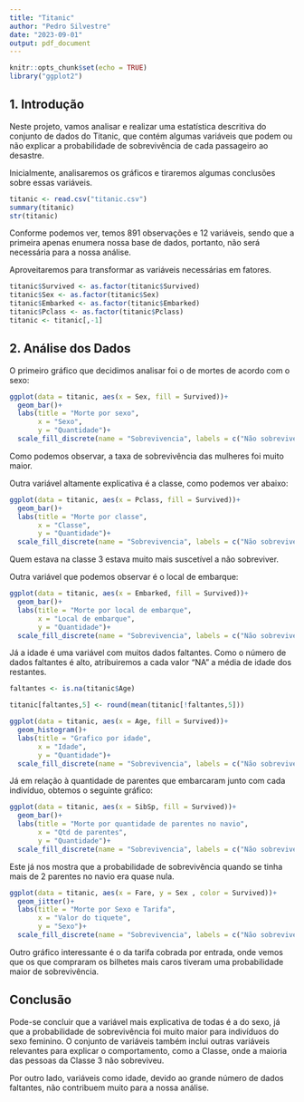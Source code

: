 ---
title: "Titanic"
author: "Pedro Silvestre"
date: "2023-09-01"
output: pdf_document
---

```{r setup, include=FALSE}
knitr::opts_chunk$set(echo = TRUE)
library("ggplot2")
```

## 1. Introdução

Neste projeto, vamos analisar e realizar uma estatística descritiva do conjunto de dados do Titanic, que contém algumas variáveis que podem ou não explicar a probabilidade de sobrevivência de cada passageiro ao desastre.

Inicialmente, analisaremos os gráficos e tiraremos algumas conclusões sobre essas variáveis.


```{r lendo os dados}
titanic <- read.csv("titanic.csv")
summary(titanic)
str(titanic)
```

Conforme podemos ver, temos 891 observações e 12 variáveis, sendo que a primeira apenas enumera nossa base de dados, portanto, não será necessária para a nossa análise.

Aproveitaremos para transformar as variáveis necessárias em fatores.

```{r ajustando os dados e transformando em fator}
titanic$Survived <- as.factor(titanic$Survived)
titanic$Sex <- as.factor(titanic$Sex)
titanic$Embarked <- as.factor(titanic$Embarked)
titanic$Pclass <- as.factor(titanic$Pclass)
titanic <- titanic[,-1]

```


## 2. Análise dos Dados

O primeiro gráfico que decidimos analisar foi o de mortes de acordo com o sexo:

```{r grafico sexo, fig.show='hold'}
ggplot(data = titanic, aes(x = Sex, fill = Survived))+
  geom_bar()+
  labs(title = "Morte por sexo",
       x = "Sexo",
       y = "Quantidade")+
  scale_fill_discrete(name = "Sobrevivencia", labels = c("Não sobreviveu", "Sobreviveu"))
```
Como podemos observar, a taxa de sobrevivência das mulheres foi muito maior.

Outra variável altamente explicativa é a classe, como podemos ver abaixo:

```{r grafico classe, fig.show='hold'}
ggplot(data = titanic, aes(x = Pclass, fill = Survived))+
  geom_bar()+
  labs(title = "Morte por classe",
       x = "Classe",
       y = "Quantidade")+
  scale_fill_discrete(name = "Sobrevivencia", labels = c("Não sobreviveu", "Sobreviveu"))
```

Quem estava na classe 3 estava muito mais suscetível a não sobreviver.

Outra variável que podemos observar é o local de embarque:

```{r grafico embarque, fig.show='hold'}
ggplot(data = titanic, aes(x = Embarked, fill = Survived))+
  geom_bar()+
  labs(title = "Morte por local de embarque",
       x = "Local de embarque",
       y = "Quantidade")+
  scale_fill_discrete(name = "Sobrevivencia", labels = c("Não sobreviveu", "Sobreviveu"))
```

Já a idade é uma variável com muitos dados faltantes. Como o número de dados faltantes é alto, atribuiremos a cada valor "NA" a média de idade dos restantes.

```{r corrigindo as idades faltantes e grafico, fig.show='hold'}
faltantes <- is.na(titanic$Age)

titanic[faltantes,5] <- round(mean(titanic[!faltantes,5]))

ggplot(data = titanic, aes(x = Age, fill = Survived))+
  geom_histogram()+
  labs(title = "Grafico por idade",
       x = "Idade",
       y = "Quantidade")+
  scale_fill_discrete(name = "Sobrevivencia", labels = c("Não sobreviveu", "Sobreviveu"))
```

Já em relação à quantidade de parentes que embarcaram junto com cada indivíduo, obtemos o seguinte gráfico:

```{r grafico qtd parentes, fig.show='hold'}
ggplot(data = titanic, aes(x = SibSp, fill = Survived))+
  geom_bar()+
  labs(title = "Morte por quantidade de parentes no navio",
       x = "Qtd de parentes",
       y = "Quantidade")+
  scale_fill_discrete(name = "Sobrevivencia", labels = c("Não sobreviveu", "Sobreviveu"))
```

Este já nos mostra que a probabilidade de sobrevivência quando se tinha mais de 2 parentes no navio era quase nula.

```{r grafico tarifa, fig.show='hold'}
ggplot(data = titanic, aes(x = Fare, y = Sex , color = Survived))+
  geom_jitter()+
  labs(title = "Morte por Sexo e Tarifa",
       x = "Valor do tiquete",
       y = "Sexo")+
  scale_fill_discrete(name = "Sobrevivencia", labels = c("Não sobreviveu", "Sobreviveu"))
```

Outro gráfico interessante é o da tarifa cobrada por entrada, onde vemos que os que compraram os bilhetes mais caros tiveram uma probabilidade maior de sobrevivência.

## Conclusão

Pode-se concluir que a variável mais explicativa de todas é a do sexo, já que a probabilidade de sobrevivência foi muito maior para indivíduos do sexo feminino. O conjunto de variáveis também inclui outras variáveis relevantes para explicar o comportamento, como a Classe, onde a maioria das pessoas da Classe 3 não sobreviveu.

Por outro lado, variáveis como idade, devido ao grande número de dados faltantes, não contribuem muito para a nossa análise.